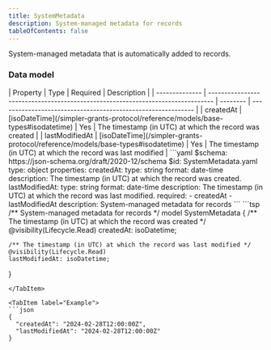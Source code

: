 ```yaml
---
title: SystemMetadata
description: System-managed metadata for records
tableOfContents: false
---
```



System-managed metadata that is automatically added to records.

### Data model

<Tabs>
  <TabItem label="Table">
  | Property       | Type                                                                            | Required | Description                                                  |
  | -------------- | ------------------------------------------------------------------------------- | -------- | ------------------------------------------------------------ |
  | createdAt      | [isoDateTime](/simpler-grants-protocol/reference/models/base-types#isodatetime) | Yes      | The timestamp (in UTC) at which the record was created       |
  | lastModifiedAt | [isoDateTime](/simpler-grants-protocol/reference/models/base-types#isodatetime) | Yes      | The timestamp (in UTC) at which the record was last modified |
  </TabItem>

  <TabItem label="JSON Schema">
  ```yaml
  $schema: https://json-schema.org/draft/2020-12/schema
  $id: SystemMetadata.yaml
  type: object
  properties:
    createdAt:
      type: string
      format: date-time
      description: The timestamp (in UTC) at which the record was created.
    lastModifiedAt:
      type: string
      format: date-time
      description: The timestamp (in UTC) at which the record was last modified.
  required:
    - createdAt
    - lastModifiedAt
  description: System-managed metadata for records
  ```
  </TabItem>

  <TabItem label="TypeSpec">
  ```tsp
  /** System-managed metadata for records */
  model SystemMetadata {
    /** The timestamp (in UTC) at which the record was created */
    @visibility(Lifecycle.Read)
    createdAt: isoDatetime;

    /** The timestamp (in UTC) at which the record was last modified */
    @visibility(Lifecycle.Read)
    lastModifiedAt: isoDatetime;
  }
  ```
  </TabItem>

  <TabItem label="Example">
  ```json
  {
    "createdAt": "2024-02-28T12:00:00Z",
    "lastModifiedAt": "2024-02-28T12:00:00Z"
  }
  ```
  </TabItem>
</Tabs> 
